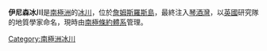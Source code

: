 {{coord|64|4|S|58|22|W|type:glacier_region:AQ_source:GNIS|display=title}}

'''伊尼森冰川'''是[[南極洲|南極洲]]的[[冰川|冰川]]，位於[[詹姆斯羅斯島|詹姆斯羅斯島]]，最終注入[[琴酒灣|琴酒灣]]，以[[英國|英國]]研究隊的地質學家命名，現時由[[南極條約體系|南極條約體系]]管理。

{{DEFAULTSORT:Ineson Glacier}}
[[Category:南極洲冰川|Category:南極洲冰川]]


{{JamesRossIsland-geo-stub}}